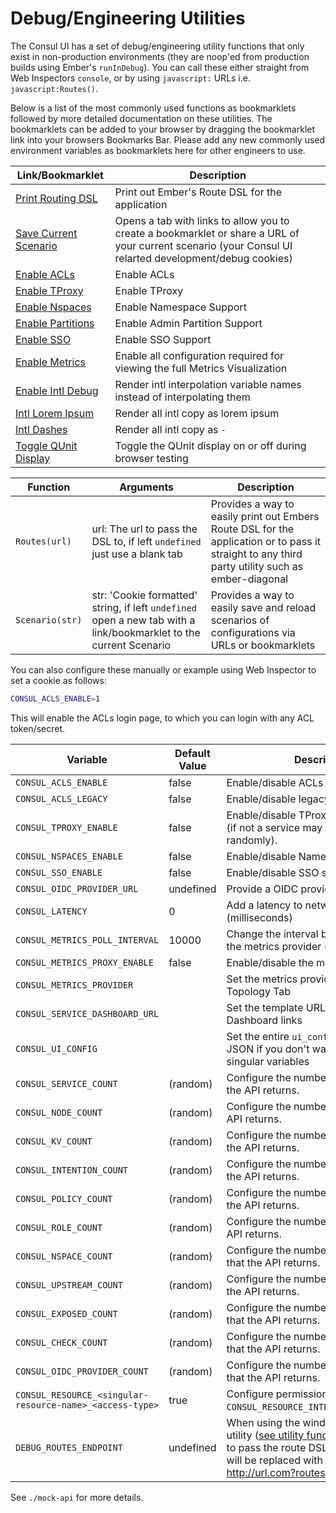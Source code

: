 # Debug/Engineering Utilities

The Consul UI has a set of debug/engineering utility functions that only exist in non-production environments (they are noop'ed from production builds using Ember's `runInDebug`). You can call these either straight from Web Inspectors `console`, or by using `javascript:` URLs i.e. `javascript:Routes()`.

Below is a list of the most commonly used functions as bookmarklets followed by more detailed documentation on these utilities. The bookmarklets can be added to your browser by dragging the bookmarklet link into your browsers Bookmarks Bar. Please add any new commonly used environment variables as bookmarklets here for other engineers to use.

| Link/Bookmarklet | Description |
| ---- | ----------- |
| [Print Routing DSL](javascript:Routes()) | Print out Ember's Route DSL for the application |
| [Save Current Scenario](javascript:Scenario()) | Opens a tab with links to allow you to create a bookmarklet or share a URL of your current scenario (your Consul UI relarted development/debug cookies) |
| [Enable ACLs](javascript:Scenario('CONSUL_ACLS_ENABLE=1')) | Enable ACLs |
| [Enable TProxy](javascript:Scenario('CONSUL_TPROXY_ENABLE=1')) | Enable TProxy |
| [Enable Nspaces](javascript:Scenario('CONSUL_NSPACES_ENABLE=1')) | Enable Namespace Support |
| [Enable Partitions](javascript:Scenario('CONSUL_PARTITIONS_ENABLE=1')) | Enable Admin Partition Support |
| [Enable SSO](javascript:Scenario('CONSUL_SSO_ENABLE=1')) | Enable SSO Support |
| [Enable Metrics](javascript:Scenario('CONSUL_METRICS_PROXY_ENABLE=1;CONSUL_METRICS_PROVIDER=prometheus')) | Enable all configuration required for viewing the full Metrics Visualization |
| [Enable Intl Debug](javascript:Scenario('CONSUL_INTL_DEBUG=1')) | Render intl interpolation variable names instead of interpolating them |
| [Intl Lorem Ipsum](javascript:Scenario('CONSUL_INTL_LOCALE=la-fk')) | Render all intl copy as lorem ipsum |
| [Intl Dashes](javascript:Scenario('CONSUL_INTL_LOCALE=-')) | Render all intl copy as `-` |
| [Toggle QUnit Display](javascript:(function()%7B(function()%7Bconst%20s%20%3D%20document.getElementById(%22ember-testing-container%22).style%3Bs.display%20%3D%20s.display%20%3D%3D%3D%20%22none%22%20%3F%20%22block%22%20%3A%20%22none%22%3B%7D)()%3B%7D)()%3B) | Toggle the QUnit display on or off during browser testing |

| Function | Arguments | Description |
| -------- | --------- | ----------- |
| `Routes(url)` | url: The url to pass the DSL to, if left `undefined` just use a blank tab | Provides a way to easily print out Embers Route DSL for the application or to pass it straight to any third party utility such as ember-diagonal |
| `Scenario(str)` | str: 'Cookie formatted' string, if left `undefined` open a new tab with a link/bookmarklet to the current Scenario | Provides a way to easily save and reload scenarios of configurations via URLs or bookmarklets |


You can also configure these manually or example using Web Inspector to set a cookie as follows:

```bash
CONSUL_ACLS_ENABLE=1
```

This will enable the ACLs login page, to which you can login with any ACL
token/secret.

| Variable | Default Value | Description |
| -------- | ------------- | ----------- |
| `CONSUL_ACLS_ENABLE` | false | Enable/disable ACLs support. |
| `CONSUL_ACLS_LEGACY` | false | Enable/disable legacy ACLs support. |
| `CONSUL_TPROXY_ENABLE` | false | Enable/disable TProxy support globally (if not a service may have this applied randomly). |
| `CONSUL_NSPACES_ENABLE` | false | Enable/disable Namespace support. |
| `CONSUL_SSO_ENABLE` | false | Enable/disable SSO support. |
| `CONSUL_OIDC_PROVIDER_URL` | undefined | Provide a OIDC provider URL for SSO. |
| `CONSUL_LATENCY` | 0 | Add a latency to network requests (milliseconds) |
| `CONSUL_METRICS_POLL_INTERVAL` | 10000 | Change the interval between requests to the metrics provider (milliseconds) |
| `CONSUL_METRICS_PROXY_ENABLE` | false | Enable/disable the metrics proxy |
| `CONSUL_METRICS_PROVIDER` | | Set the metrics provider to use for the Topology Tab |
| `CONSUL_SERVICE_DASHBOARD_URL` | | Set the template URL to use for Service Dashboard links |
| `CONSUL_UI_CONFIG` | | Set the entire `ui_config` for the UI as JSON if you don't want to use the above singular variables |
| `CONSUL_SERVICE_COUNT` | (random) | Configure the number of services that the API returns. |
| `CONSUL_NODE_COUNT` | (random) | Configure the number of nodes that the API returns. |
| `CONSUL_KV_COUNT` | (random) | Configure the number of KV entires that the API returns. |
| `CONSUL_INTENTION_COUNT` | (random) | Configure the number of intentions that the API returns. |
| `CONSUL_POLICY_COUNT` | (random) | Configure the number of policies that the API returns. |
| `CONSUL_ROLE_COUNT` | (random) | Configure the number of roles that the API returns. |
| `CONSUL_NSPACE_COUNT` | (random) | Configure the number of namespaces that the API returns. |
| `CONSUL_UPSTREAM_COUNT` | (random) | Configure the number of upstreams that the API returns. |
| `CONSUL_EXPOSED_COUNT` | (random) | Configure the number of exposed paths that the API returns. |
| `CONSUL_CHECK_COUNT` | (random) | Configure the number of health checks that the API returns. |
| `CONSUL_OIDC_PROVIDER_COUNT` | (random) | Configure the number of OIDC providers that the API returns. |
| `CONSUL_RESOURCE_<singular-resource-name>_<access-type>` | true | Configure permissions e.g `CONSUL_RESOURCE_INTENTION_WRITE=false`. |
| `DEBUG_ROUTES_ENDPOINT` | undefined | When using the window.Routes() debug utility ([see utility functions](#browser-debug-utility-functions)), use a URL to pass the route DSL to. %s in the URL will be replaced with the route DSL - http://url.com?routes=%s  |

See `./mock-api` for more details.

